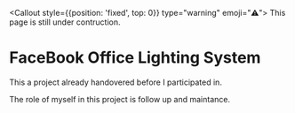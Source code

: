 
<Callout style={{position: 'fixed', top: 0}} type="warning" emoji="⚠️">
  This page is still under contruction.
</Callout>

# FaceBook Office Lighting System

This a project already handovered before I participated in. 

The role of myself in this project is follow up and maintance.

